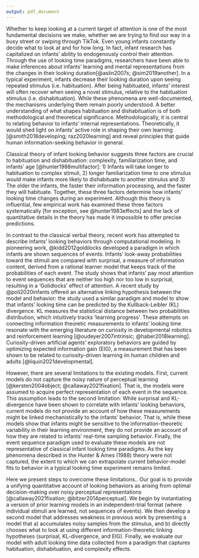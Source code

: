 ```yaml
---
output: pdf_document
---
```


Whether to keep looking at a current target of attention is one of the most fundamental decisions we make, whether we are trying to find our way in a busy street or swiping through TikTok. Even young infants constantly decide  what to look at and for how long. In fact, infant research has capitalized on infants’ ability to endogenously control their attention. Through the use of looking time paradigms, researchers have been able to make inferences about infants’ learning and mental representations from the changes in their looking duration[@aslin2007s; @sim2019another]. In a typical experiment, infants decrease their looking duration upon seeing repeated stimulus (i.e. habituation). After being habituated, infants’ interest will often recover when seeing a novel stimulus, relative to the habituation stimulus (i.e. dishabituation). While these phenomena are well-documented, the mechanisms underlying them remain poorly understood.  A better understanding of what shapes habituation and dishabituation is of both methodological and theoretical significance. Methodologically, it is central to relating behavior to infants’ internal representations. Theoretically, it would shed light on infants’ active role in shaping their own learning [@smith2018developing; raz2020learning] and reveal principles that guide human information-seeking behavior in general.  


Classical theory of infant looking behavior suggests three factors are crucial to habituation and dishabituation: complexity, familiarization time, and infants’ age [@hunter1988multifactor]: 1) Infants will take longer to habituation to complex stimuli, 2) longer familiarization time to one stimulus would make infants more likely to dishabituate to another stimulus and 3) The older the infants, the faster their information processing, and the faster they will habituate. Together, these three factors determine how infants’ looking time changes during an experiment. Although this theory is influential, few empirical work has examined these three factors systematically [for exception, see @hunter1983effects] and the lack of quantitative details in the theory has made it impossible to offer precise predictions.

In contrast to the classical verbal theory, recent work has attempted to describe infants’ looking behaviors through computational modeling. In pioneering work, @kidd2012goldilocks developed a paradigm in which infants are shown sequences of events. Infants’ look-away probabilities toward the stimuli are compared with surprisal, a measure of information content, derived from a rational learner model that keeps track of the probabilities of each event. The study shows that infants' pay most attention to event sequences that are neither too high nor too low in surprisal, resulting in a ‘Golidlocks’ effect of attention. A recent study by @poli2020infants offered an alternative linking hypothesis between the model and behavior: the study used a similar paradigm and model to show that infants’ looking time can be predicted by the Kullback-Leibler (KL) divergence. KL measures the statistical distance between two probabilities distribution, which intuitively tracks ‘learning progress’. These attempts on connecting information theoretic measurements to infants’ looking time resonate with the emerging literature on curiosity in developmental robotics and reinforcement learning [@oudeyer2007intrinsic; @haber2018learning]. Curiosity-driven artificial agents’ exploratory behaviors are guided by optimizing expected information gain (EIG), a measurement that has been shown to be related to curiosity-driven learning iin human children and adults [@liquin2021developmental]. 

However, there are several limitations to the existing models. First, current models do not capture the noisy nature of perceptual learning [@kersten2004object; @callaway2021fixation]. That is, the models were assumed to acquire perfect representation of each event in the sequence. This assumption leads to the second limitation: While surprisal and KL-divergence have been shown to correlate with infants’ looking behaviors, current models do not provide an account of how  these measurements might be linked mechanistically to the infants’ behavior. That is, while these models show that infants might be sensitive to the information-theoretic variability in their learning environment, they do not provide an account of how they are related to infants’ real-time sampling behavior. Finally, the event sequence paradigm used to evaluate these models are not representative of classical infant looking time paradigms. As the key phenomena described in the Hunter & Ames (1988) theory were not captured, the extent to which we can extrapolate current behavior-model fits to  behavior in a typical looking time experiment remains limited.

Here we present steps to overcome these limitations.. Our goal is to provide a unifying quantitative account of looking behaviors as arising from optimal decision-making over noisy perceptual representations [@callaway2021fixation; @bitzer2014perceptual]. We begin by instantiating a version of prior learning models in an independent-trial format (where individual stimuli are learned, not sequences of events). We then develop a second model that addresses weakness in previous work by presenting a model that a) accumulates noisy samples from the stimulus, and b) directly chooses what to look at using different information-theoretic linking hypotheses (surprisal, KL-divergence, and EIG). Finally, we evaluate our model with adult looking time data collected from a paradigm that captures habituation, dishabituation, and complexity effects.  


